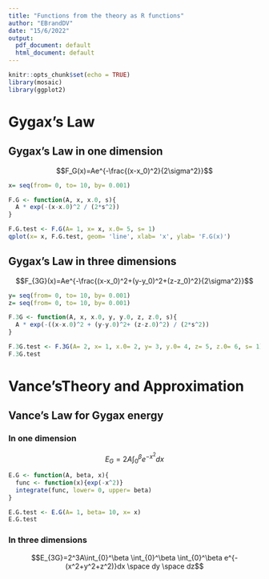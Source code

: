```yaml
---
title: "Functions from the theory as R functions"
author: "EBrandDV"
date: "15/6/2022"
output:
  pdf_document: default
  html_document: default
---
```


```r
knitr::opts_chunk$set(echo = TRUE)
library(mosaic)
library(ggplot2)
```

# Gygax's Law
## Gygax's Law in one dimension
$$F_G(x)=Ae^{-\frac{(x-x_0)^2}{2\sigma^2}}$$
```r
x= seq(from= 0, to= 10, by= 0.001)

F.G <- function(A, x, x.0, s){
  A * exp(-(x-x.0)^2 / (2*s^2))
}

F.G.test <- F.G(A= 1, x= x, x.0= 5, s= 1)
qplot(x= x, F.G.test, geom= 'line', xlab= 'x', ylab= 'F.G(x)')
```

## Gygax's Law in three dimensions
$$F_{3G}(x)=Ae^{-\frac{(x-x_0)^2+(y-y_0)^2+(z-z_0)^2}{2\sigma^2}}$$
```r
y= seq(from= 0, to= 10, by= 0.001)
z= seq(from= 0, to= 10, by= 0.001)

F.3G <- function(A, x, x.0, y, y.0, z, z.0, s){
  A * exp(-((x-x.0)^2 + (y-y.0)^2+ (z-z.0)^2) / (2*s^2))
}

F.3G.test <- F.3G(A= 2, x= 1, x.0= 2, y= 3, y.0= 4, z= 5, z.0= 6, s= 1)
F.3G.test
```

# Vance'sTheory and Approximation
## Vance's Law for Gygax energy
### In one dimension
$$E_G=2A\int_{0}^\beta e^{-x^2}dx$$
```r
E.G <- function(A, beta, x){
  func <- function(x){exp(-x^2)}
  integrate(func, lower= 0, upper= beta)
}

E.G.test <- E.G(A= 1, beta= 10, x= x)
E.G.test
```

### In three dimensions
$$E_{3G}=2^3A\int_{0}^\beta \int_{0}^\beta \int_{0}^\beta e^{-(x^2+y^2+z^2)}dx \space dy \space dz$$

